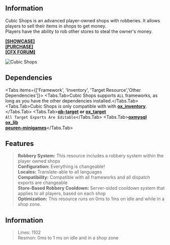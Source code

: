 ## Information


<Cards>
  <Card title="Installation" href="/shops/installation" />
  <Card title="Configuration" href="/shops/configuration" />
  <Card title="Adding Shops" href="/shops/adding_shops" />
</Cards>

Cubic Shops is an advanced player-owned shops with robberies. It allows players to sell their items in shops to get money. <br/>
Players have the ability to rob other stores to steal the owner's money. <br/>

[**[SHOWCASE]**](https://www.youtube.com/watch?v=4mNS9JyyDpQ)  <br />
[**[PURCHASE]**](https://cubic-store.tebex.io)  <br/>
[**[CFX FORUM]**](https://forum.cfx.re/t/paid-cubic-shops-advanced-player-owned-shops/5249405)


<Image src={CubicShops} width={1920} height={1080} alt="Cubic Shops" />

## Dependencies


<Tabs items={['Framework', 'Inventory', 'Target Resource','Other Dependencies']}>
  <Tabs.Tab>Cubic Shops supports `ALL` frameworks, as long as you have the other dependencies installed.</Tabs.Tab>
  <Tabs.Tab>Cubic Shops is only compatible with with [**ox_inventory**](https://github.com/overextended/ox_inventory).</Tabs.Tab>
  <Tabs.Tab>[**qb-target**](https://github.com/qbcore-framework/qb-target) **or** [**ox_target**](https://github.com/overextended/ox_target) <br/> `All Target Exports Are Editable`</Tabs.Tab>
  <Tabs.Tab>[**oxmysql**](https://github.com/overextended/ox_inventory)  <br />[**ox_lib**](https://github.com/overextended/ox_lib) <br />[**peuren-minigames**](https://github.com/Peuren/peuren_minigames)</Tabs.Tab>
</Tabs>

## Features

> **Robbery System:** This resource includes a robbery system within the player owned shops <br />
> **Configuration:** Everything is changeable! <br />
> **Locales:** Translate-able to all languages <br />
> **Compatibility:** Compatible with all frameworks and all dispatch exports are changeable <br />
> **Store-Based Robbery Cooldown:** Server-sided cooldown system that applies to all players, based on each shop <br />
> **Optimization:** This resource runs on 0ms to 1ms on idle and while in a shop zone. <br />

## Information

> Lines: 1102 <br/>
> Resmon: 0ms to 1 ms on idle and in a shop zone

